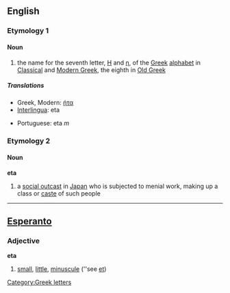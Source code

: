 {{see|ETA}}
{{letter_disp2|zeta|[[image:Greek_uc_eta.png|41px]][[image:Greek_lc_eta.png|28px]] |theta|ήτα|Η|η}}

==English==
===Etymology 1===
{{etystub}}

====Noun====
{{en-noun-reg}}

# the name for the seventh letter, [[Η]] and [[η]], of the [[Greek]] [[alphabet]] in [[en:Classical Greek|Classical]] and [[Modern Greek]], the eighth in [[Old Greek]]

=====Translations=====
{{top}}
*Greek, Modern: [[ήτα]]
*[[Interlingua]]: eta
{{mid}}
*Portuguese: eta ''m''
{{bottom}}

===Etymology 2===
{{etystub}}

====Noun====
'''eta'''

#a [[social outcast]] in [[Japan]] who is subjected to menial work, making up a class or [[caste]] of such people

----
==[[Esperanto]]==
===Adjective===
'''eta'''

#[[small]], [[little]], [[minuscule]] (''see [[et#Esperanto|et]])

[[Category:Greek letters]]